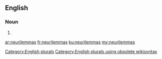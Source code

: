 ==English==

===Noun===
{{head|en}}

# {{plural of|neurilemma}}

[[Category:English plurals]][[Category:English plurals using obsolete wikisyntax]]

[[ar:neurilemmas]]
[[fr:neurilemmas]]
[[ku:neurilemmas]]
[[my:neurilemmas]]